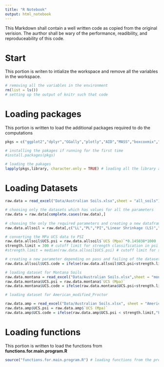```yaml
---
title: "R Notebook"
output: html_notebook
---
```

This Markdown shall contain a well written code as copied from the original verision. The aurthor shall be wary of the performance, readibility, and reproduceability of this code.

# Start 
This portion is writen to intialize the workspace and remove all the variables in the workspace.

```r
# removing all the variables in the environment
rm(list = ls())
# setting up the output of knitr such that code
```
# Loading packages
This portion is written to load the additional packages required to do the computations
```r
pkgs = c("ggplot2","dplyr","GGally","plotly","AID","MASS","boxcoxmix","car","moments","leaps" ,"devtools","caTools","readxl","class","ROCR","qwraps2","knitr","e1071","glmnet","gam","splines","akima", "microbenchmark","profvis","memoise","compiler")

# installing the pakages if running for the first time
#install.packages(pkgs)

# loading the pakages
lapply(pkgs,library, character.only = TRUE) # loading all the library at once
```
# Loading Datasets
```r
raw.data = read_excel("Data/Australian Soils.xlsx",sheet = "all_soils")  # loading the dataframe from the file that user chooses from the sheet name collection_ready

# choosing only the datasets which has values for all the parameters
raw.data = raw.data[complete.cases(raw.data),]
  
# choosing the only the required parameters and creating a new dataframe
raw.data.allsoil = raw.data[,c("LL","PL","PI","Linear Shrinkage (LS)","Clay","Sand","Gravel","UCS (Mpa)","Lime","Cement","Asphalt")]

# converting the MPa UCS data to PSI
raw.data.allsoil$UCS.psi = raw.data.allsoil$`UCS (Mpa)`*0.145038*1000
strength.limit = 300 # cutoff limit for strength classification in psi is taken as median for now
#strength.limit = median(raw.data.allsoil$UCS.psi) # cutoff limit for strength classification in psi is taken as median for now

# creating a new parameter depending on pass and failing of the dataset
raw.data.allsoil$UCS.code = ifelse(raw.data.allsoil$UCS.psi<strength.limit,"Fail","Pass")

# loading dataset for Montana Soils
raw.data.montana = read_excel("Data/Australian Soils.xlsx",sheet = "montana_soils") # loading the dataframe from the file that user chooses from the sheet name collection_ready
raw.data.montana$UCS.psi = raw.data.montana$`UCS (Mpa)`
raw.data.montana$UCS.code = ifelse(raw.data.montana$UCS.psi<strength.limit,"Fail","Pass")

# loading dataset for American_modified_Proctor

raw.data.amp = read_excel("Data/Australian Soils.xlsx", sheet = "American_modified_proctor")
raw.data.amp$UCS.psi = raw.data.amp$`UCS (Mpa)`
raw.data.amp$UCS.code = ifelse(raw.data.amp$UCS.psi < strength.limit,"Fail","Pass")

```

# Loading functions
This portion is written to load the functions from **functions.for.main.program.R**
```r
source("functions.for.main.program.R") # loading functions from the program NOTE: This is very efficient and fast
```



